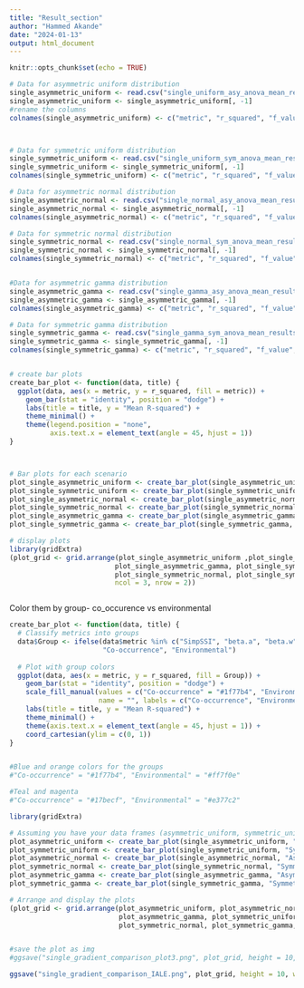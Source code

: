 ```yaml
---
title: "Result_section"
author: "Hammed Akande"
date: "2024-01-13"
output: html_document
---
```


```r
knitr::opts_chunk$set(echo = TRUE)
```



```r


# Data for asymmetric uniform distribution
single_asymmetric_uniform <- read.csv("single_uniform_asy_anova_mean_results.csv")
single_asymmetric_uniform <- single_asymmetric_uniform[, -1]
#rename the columns
colnames(single_asymmetric_uniform) <- c("metric", "r_squared", "f_value", "p_value")



# Data for symmetric uniform distribution
single_symmetric_uniform <- read.csv("single_uniform_sym_anova_mean_results.csv")
single_symmetric_uniform <- single_symmetric_uniform[, -1]
colnames(single_symmetric_uniform) <- c("metric", "r_squared", "f_value", "p_value")

# Data for asymmetric normal distribution
single_asymmetric_normal <- read.csv("single_normal_asy_anova_mean_results.csv")
single_asymmetric_normal <- single_asymmetric_normal[, -1]
colnames(single_asymmetric_normal) <- c("metric", "r_squared", "f_value", "p_value")

# Data for symmetric normal distribution
single_symmetric_normal <- read.csv("single_normal_sym_anova_mean_results.csv")
single_symmetric_normal <- single_symmetric_normal[, -1]
colnames(single_symmetric_normal) <- c("metric", "r_squared", "f_value", "p_value")


#Data for asymmetric gamma distribution
single_asymmetric_gamma <- read.csv("single_gamma_asy_anova_mean_results.csv")
single_asymmetric_gamma <- single_asymmetric_gamma[, -1]
colnames(single_asymmetric_gamma) <- c("metric", "r_squared", "f_value", "p_value")

# Data for symmetric gamma distribution
single_symmetric_gamma <- read.csv("single_gamma_sym_anova_mean_results.csv")
single_symmetric_gamma <- single_symmetric_gamma[, -1]
colnames(single_symmetric_gamma) <- c("metric", "r_squared", "f_value", "p_value")



```



```r

# create bar plots
create_bar_plot <- function(data, title) {
  ggplot(data, aes(x = metric, y = r_squared, fill = metric)) +
    geom_bar(stat = "identity", position = "dodge") +
    labs(title = title, y = "Mean R-squared") +
    theme_minimal() +
    theme(legend.position = "none",
          axis.text.x = element_text(angle = 45, hjust = 1))
}



# Bar plots for each scenario
plot_single_asymmetric_uniform <- create_bar_plot(single_asymmetric_uniform, "Asymmetric Uniform Distribution")
plot_single_symmetric_uniform <- create_bar_plot(single_symmetric_uniform, "Symmetric Uniform Distribution")
plot_single_asymmetric_normal <- create_bar_plot(single_asymmetric_normal, "Asymmetric Normal Distribution")
plot_single_symmetric_normal <- create_bar_plot(single_symmetric_normal, "Symmetric Normal Distribution")
plot_single_asymmetric_gamma <- create_bar_plot(single_asymmetric_gamma, "Asymmetric Gamma Distribution")
plot_single_symmetric_gamma <- create_bar_plot(single_symmetric_gamma, "Symmetric Gamma Distribution")

```

```r


# display plots
library(gridExtra)
(plot_grid <- grid.arrange(plot_single_asymmetric_uniform ,plot_single_asymmetric_normal,
                          plot_single_asymmetric_gamma, plot_single_symmetric_uniform,
                          plot_single_symmetric_normal, plot_single_symmetric_gamma, 
                          ncol = 3, nrow = 2))



```




Color them by group- co_occurence vs environmental

```r


create_bar_plot <- function(data, title) {
  # Classify metrics into groups
  data$Group <- ifelse(data$metric %in% c("SimpSSI", "beta.a", "beta.w"), 
                       "Co-occurrence", "Environmental")
  
  # Plot with group colors
  ggplot(data, aes(x = metric, y = r_squared, fill = Group)) +
    geom_bar(stat = "identity", position = "dodge") +
    scale_fill_manual(values = c("Co-occurrence" = "#1f77b4", "Environmental" = "#ff7f0e",
                      name = "", labels = c("Co-occurrence", "Environmental"))) +
    labs(title = title, y = "Mean R-squared") +
    theme_minimal() +
    theme(axis.text.x = element_text(angle = 45, hjust = 1)) +
    coord_cartesian(ylim = c(0, 1))
}


#Blue and orange colors for the groups
#"Co-occurrence" = "#1f77b4", "Environmental" = "#ff7f0e"

#Teal and magenta
#"Co-occurrence" = "#17becf", "Environmental" = "#e377c2"


```



```r


library(gridExtra)

# Assuming you have your data frames (asymmetric_uniform, symmetric_uniform, etc.) ready
plot_asymmetric_uniform <- create_bar_plot(single_asymmetric_uniform, "Asymmetric Uniform Distribution")
plot_symmetric_uniform <- create_bar_plot(single_symmetric_uniform, "Symmetric Uniform Distribution")
plot_asymmetric_normal <- create_bar_plot(single_asymmetric_normal, "Asymmetric Normal Distribution")
plot_symmetric_normal <- create_bar_plot(single_symmetric_normal, "Symmetric Normal Distribution")
plot_asymmetric_gamma <- create_bar_plot(single_asymmetric_gamma, "Asymmetric Gamma Distribution")
plot_symmetric_gamma <- create_bar_plot(single_symmetric_gamma, "Symmetric Gamma Distribution")

# Arrange and display the plots
(plot_grid <- grid.arrange(plot_asymmetric_uniform, plot_asymmetric_normal,
                           plot_asymmetric_gamma, plot_symmetric_uniform,
                           plot_symmetric_normal, plot_symmetric_gamma, ncol = 3, nrow = 2))



```





```r

#save the plot as img
#ggsave("single_gradient_comparison_plot3.png", plot_grid, height = 10, width = 10, units = "in", dpi = 300)

ggsave("single_gradient_comparison_IALE.png", plot_grid, height = 10, width = 10, units = "in", dpi = 300)

```









